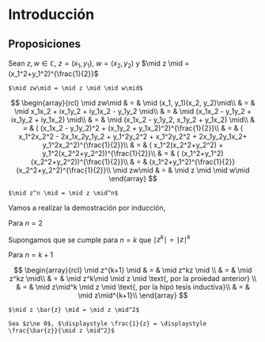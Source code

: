\mainmatter

# Introducción 

## Proposiciones

Sean $z, w \in \mathbb{C}$, $z=(x_1, y_1)$, $w=(x_2, y_2)$ y $\mid z \mid = (x_1^2+y_1^2)^{\frac{1}{2}}$

```proposition
$\mid zw\mid = \mid z \mid \mid w\mid$
```

$$
\begin{array}{rcl}
\mid zw\mid & = & \mid (x_1, y_1)(x_2, y_2)\mid\\ 
 & = & \mid x_1x_2 + ix_1y_2 + iy_1x_2 - y_1y_2 \mid\\ 
 & = & \mid (x_1x_2 - y_1y_2 + ix_1y_2 + iy_1x_2) \mid\\ 
 & = & \mid (x_1x_2 - y_1y_2, x_1y_2 + y_1x_2) \mid\\ 
 & = & ( (x_1x_2 - y_1y_2)^2 + (x_1y_2 + y_1x_2)^2)^{\frac{1}{2}}\\ 
 & = & ( x_1^2x_2^2 - 2x_1x_2y_1y_2 + y_1^2y_2^2 + x_1^2y_2^2 + 2x_1y_2y_1x_2+ y_1^2x_2^2)^{\frac{1}{2}}\\ 
 & = & ( x_1^2(x_2^2+y_2^2) + y_1^2(x_2^2+y_2^2))^{\frac{1}{2}}\\ 
 & = & ( (x_1^2+y_1^2)(x_2^2+y_2^2))^{\frac{1}{2}}\\ 
 & = & (x_1^2+y_1^2)^{\frac{1}{2}}(x_2^2+y_2^2)^{\frac{1}{2}}\\  
\mid zw\mid & = & \mid z \mid \mid w\mid
\end{array}
$$

```proposition
$\mid z^n \mid = \mid z \mid^n$
```

Vamos a realizar la demostración por inducción, 

Para $n=2$

Supongamos que se cumple para $n=k$ que $\mid z^k \mid = \mid z \mid^k$

Para $n=k+1$

$$
\begin{array}{rcl}
\mid z^{k+1} \mid & = & \mid z^kz \mid \\
 & = & \mid z^kz \mid\\
 & = & \mid z^k\mid \mid z \mid \text{, por la proiedad anterior} \\
 & = & \mid z\mid^k \mid z \mid \text{, por la hipó tesis inductiva}\\
 & = & \mid z\mid^{k+1}\\
\end{array}
$$

```proposition
$\mid z \bar{z} \mid = \mid z \mid^2$
```


```proposition
Sea $z\ne 0$, $\displaystyle \frac{1}{z} = \displaystyle \frac{\bar{z}}{\mid z \mid^2}$
```
